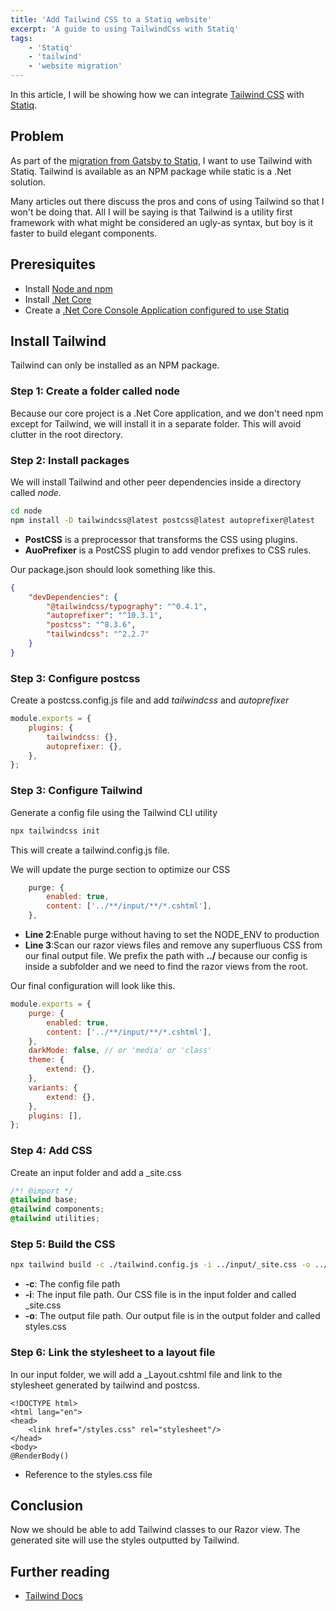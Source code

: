 ```yaml
---
title: 'Add Tailwind CSS to a Statiq website'
excerpt: 'A guide to using TailwindCss with Statiq'
tags:
    - 'Statiq'
    - 'tailwind'
    - 'website migration'
---
```


In this article, I will be showing how we can integrate [Tailwind CSS](https://tailwindcss.com/) with [Statiq](https://www.statiq.dev/web/).

## Problem

As part of the [migration from Gatsby to Statiq](./migrating-gatsby-statiq), I want to use Tailwind with Statiq. Tailwind is available as an NPM package while static is a .Net solution.

Many articles out there discuss the pros and cons of using Tailwind so that I won't be doing that. All I will be saying is that Tailwind is a utility first framework with what might be considered an ugly-as syntax, but boy is it faster to build elegant components.

## Preresiquites

-   Install [Node and npm](https://nodejs.org/en/)
-   Install [.Net Core](https://dotnet.microsoft.com/)
-   Create a [.Net Core Console Application configured to use Statiq](https://www.statiq.dev/web/)

## Install Tailwind

Tailwind can only be installed as an NPM package.

### Step 1: Create a folder called node

Because our core project is a .Net Core application, and we don't need npm except for Tailwind, we will install it in a separate folder. This will avoid clutter in the root directory.

### Step 2: Install packages

We will install Tailwind and other peer dependencies inside a directory called _node_.

```bash
cd node
npm install -D tailwindcss@latest postcss@latest autoprefixer@latest
```

-   **PostCSS** is a preprocessor that transforms the CSS using plugins.
-   **AuoPrefixer** is a PostCSS plugin to add vendor prefixes to CSS rules.

Our package.json should look something like this.

```json
{
    "devDependencies": {
        "@tailwindcss/typography": "^0.4.1",
        "autoprefixer": "^10.3.1",
        "postcss": "^8.3.6",
        "tailwindcss": "^2.2.7"
    }
}
```

### Step 3: Configure postcss

Create a postcss.config.js file and add _tailwindcss_ and _autoprefixer_

```javascript
module.exports = {
    plugins: {
        tailwindcss: {},
        autoprefixer: {},
    },
};
```

### Step 3: Configure Tailwind

Generate a config file using the Tailwind CLI utility

```bash
npx tailwindcss init
```

This will create a tailwind.config.js file.

We will update the purge section to optimize our CSS

```js
    purge: {
        enabled: true,
        content: ['../**/input/**/*.cshtml'],
    },
```

-   **Line 2**:Enable purge without having to set the NODE_ENV to production
-   **Line 3**:Scan our razor views files and remove any superfluous CSS from our final output file. We prefix the path with **../** because our config is inside a subfolder and we need to find the razor views from the root.

Our final configuration will look like this.

```js
module.exports = {
    purge: {
        enabled: true,
        content: ['../**/input/**/*.cshtml'],
    },
    darkMode: false, // or 'media' or 'class'
    theme: {
        extend: {},
    },
    variants: {
        extend: {},
    },
    plugins: [],
};
```

### Step 4: Add CSS

Create an input folder and add a \_site.css

```css
/*! @import */
@tailwind base;
@tailwind components;
@tailwind utilities;
```

### Step 5: Build the CSS

```bash
npx tailwind build -c ./tailwind.config.js -i ../input/_site.css -o ../Bookland/output/assets/styles.css
```

-   **-c**: The config file path
-   **-i**: The input file path. Our CSS file is in the input folder and called \_site.css
-   **-o**: The output file path. Our output file is in the output folder and called styles.css

### Step 6: Link the stylesheet to a layout file

In our input folder, we will add a \_Layout.cshtml file and link to the stylesheet generated by tailwind and postcss.

```cshtml
<!DOCTYPE html>
<html lang="en">
<head>
    <link href="/styles.css" rel="stylesheet"/>
</head>
<body>
@RenderBody()
```

-   Reference to the styles.css file

## Conclusion

Now we should be able to add Tailwind classes to our Razor view. The generated site will use the styles outputted by Tailwind.

## Further reading

-   [Tailwind Docs](https://tailwindcss.com/docs)
